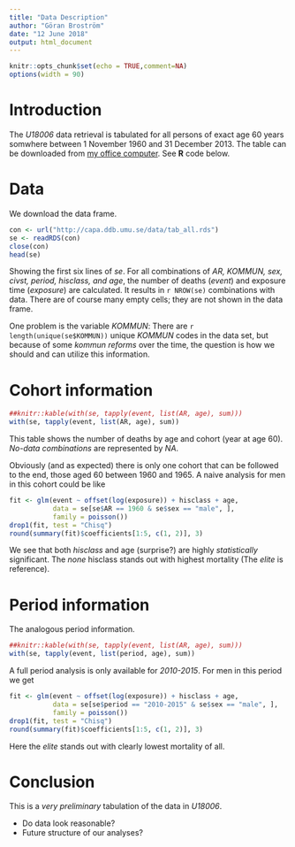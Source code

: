 ```yaml
---
title: "Data Description"
author: "Göran Broström"
date: "12 June 2018"
output: html_document
---
```


```r
knitr::opts_chunk$set(echo = TRUE,comment=NA)
options(width = 90)
```

# Introduction

The *U18006* data retrieval is tabulated for all persons of exact age 60 years somwhere between 1 November 1960 and 31 December 2013. The table can be downloaded from [my office computer](http://capa.ddb.umu.se). See **R** code below.

# Data

We download the data frame.

```r
con <- url("http://capa.ddb.umu.se/data/tab_all.rds")
se <- readRDS(con)
close(con)
head(se)
```
Showing the first six lines of *se*. For all combinations of *AR, KOMMUN, sex, civst, period, hisclass, and age*, the number of deaths (*event*) and exposure time (*exposure*) are calculated. It results in `r NROW(se)` combinations with data. There are of course many empty cells; they are not shown in the data frame.

One problem is the variable *KOMMUN*: There are `r length(unique(se$KOMMUN))` unique *KOMMUN* codes in the data set, but because of some *kommun reforms* over the time, the question is how we should and can utilize this information.

# Cohort information

```r
##knitr::kable(with(se, tapply(event, list(AR, age), sum)))
with(se, tapply(event, list(AR, age), sum))
```

This table shows the number of deaths by age and cohort (year at age 60). *No-data combinations* are represented by *NA*.

Obviously (and as expected) there is only one cohort that can be followed to the end, those aged 60 between 1960 and 1965. A naive analysis for men in this cohort could be like

```r
fit <- glm(event ~ offset(log(exposure)) + hisclass + age,
           data = se[se$AR == 1960 & se$sex == "male", ], 
           family = poisson())
drop1(fit, test = "Chisq")
round(summary(fit)$coefficients[1:5, c(1, 2)], 3)
```
We see that both *hisclass* and age (surprise?) are highly *statistically* significant. The *none* hisclass stands out with highest mortality (The *elite* is reference). 

# Period information

The analogous period information.

```r
##knitr::kable(with(se, tapply(event, list(AR, age), sum)))
with(se, tapply(event, list(period, age), sum))
```

A full period analysis is only available for *2010-2015*. For men in this period we get

```r
fit <- glm(event ~ offset(log(exposure)) + hisclass + age,
           data = se[se$period == "2010-2015" & se$sex == "male", ], 
           family = poisson())
drop1(fit, test = "Chisq")
round(summary(fit)$coefficients[1:5, c(1, 2)], 3)
```

Here the *elite* stands out with clearly lowest mortality of all.

# Conclusion

This is a *very preliminary* tabulation of the data in *U18006*. 

*   Do data look reasonable?
*   Future structure of our analyses?